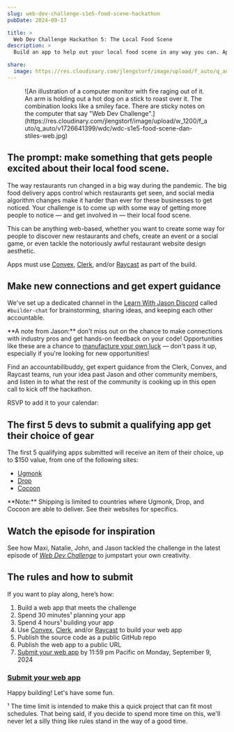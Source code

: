 ```yaml
---
slug: web-dev-challenge-s1e5-food-scene-hackathon
pubDate: 2024-09-17

title: >
  Web Dev Challenge Hackathon 5: The Local Food Scene
description: >
  Build an app to help out your local food scene in any way you can. Apps due Sep 30.

share:
  image: https://res.cloudinary.com/jlengstorf/image/upload/f_auto/q_auto/v1726641430/wdc/wdc-hackathon-s1e5-food-scene-lg-v1.jpg
---
```



<Figure credit="Dan Stiles" creditLink="https://www.danstiles.com/" creditType="Illustration">
  ![An illustration of a computer monitor with fire raging out of it. An arm is holding out a hot dog on a stick to roast over it. The combination looks like a smiley face. There are sticky notes on the computer that say "Web Dev Challenge".](https://res.cloudinary.com/jlengstorf/image/upload/w_1200/f_auto/q_auto/v1726641399/wdc/wdc-s1e5-food-scene-dan-stiles-web.jpg)
</Figure>


## The prompt: make something that gets people excited about their local food scene.

The way restaurants run changed in a big way during the pandemic. The big food delivery apps control which restaurants get seen, and social media algorithm changes make it harder than ever for these businesses to get noticed. Your challenge is to come up with some way of getting more people to notice — and get involved in — their local food scene.

This can be anything web-based, whether you want to create some way for people to discover new restaurants and chefs, create an event or a social game, or even tackle the notoriously awful restaurant website design aesthetic.

Apps must use [Convex][sponsor], [Clerk][sponsor2], and/or [Raycast][sponsor3] as part of the build. 


## Make new connections and get expert guidance

We've set up a dedicated channel in the [Learn With Jason Discord](https://lwj.dev/discord) called `#builder-chat` for brainstorming, sharing ideas, and keeping each other accountable.

<Aside variant="heart">
  **A note from Jason:** don't miss out on the chance to make connections with industry pros and get hands-on feedback on your code! Opportunities like these are a chance to <a href="https://lwj.dev/manufacture-luck">manufacture your own luck</a> — don't pass it up, especially if you're looking for new opportunities!
</Aside>

Find an accountabilibuddy, get expert guidance from the Clerk, Convex, and Raycast teams, run your idea past Jason and other community members, and listen in to what the rest of the community is cooking up in this open call to kick off the hackathon.

RSVP to add it to your calendar:

<Figure>
  <div class="addevent-event-embed" data-event="LR23028514" data-box-style="1" data-height="auto" data-share="no"></div><script type="text/javascript" src="https://cdn.addevent.com/libs/evt/event.embed.v1.js"></script>
</Figure>

## The first 5 devs to submit a qualifying app get their choice of gear

The first 5 qualifying apps submitted will receive an item of their choice, up to $150 value, from one of the following sites:

- [Ugmonk](https://ugmonk.com/)
- [Drop](https://drop.com/home)
- [Cocoon](https://www.cocooninnovations.com/)

<Aside>
  **Note:** Shipping is limited to countries where Ugmonk, Drop, and Cocoon are able to deliver. See their websites for specifics.
</Aside>

## Watch the episode for inspiration

See how Maxi, Natalie, John, and Jason tackled the challenge in the latest episode of [_Web Dev Challenge_](https://lwj.dev/wdc) to jumpstart your own creativity.

<YouTube id="8Oxy6WV7zag" />

## The rules and how to submit

If you want to play along, here’s how:

1. Build a web app that meets the challenge
2. Spend 30 minutes¹ planning your app
3. Spend 4 hours¹ building your app
4. Use [Convex][sponsor], [Clerk][sponsor2], and/or [Raycast][sponsor3] to build your web app
5. Publish the source code as a public GitHub repo
6. Publish the web app to a public URL
7. [Submit your web app][submit] by 11:59 pm Pacific on Monday, September 9, 2024

### [Submit your web app][submit]

Happy building! Let's have some fun. <Heart />

<Aside variant="heart">
  ¹ The time limit is intended to make this a quick project that can fit most schedules. That being said, if you decide to spend more time on this, we'll never let a silly thing like rules stand in the way of a good time.
</Aside>

[sponsor]: https://lwj.dev/convex
[sponsor2]: https://go.clerk.com/5ABtiiV
[sponsor3]: https://ray.so/lwj
[submit]: https://lwj.dev/wdc-hackathon-5-submit
[newsletter]: https://lwj.dev/newsletter